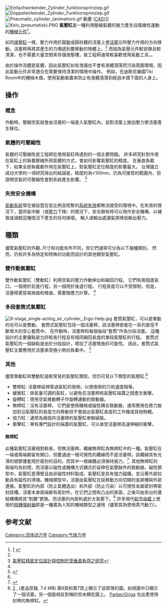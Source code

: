 [[Image:Einfachwirkender_Zylinder_funktionsprinziep.gif|thumb]]
[[Image:Doppelwirkender_Zylinder_Funktionsprinziep.gif|thumb]]
[[Image:Pneumatic_cylinder_(animation).gif|thumb]] 動畫 ([[Computer_Aided_Design|CAD]])]]
[[Image:Kolv_(pneumatisk).PNG|thumb]]
'''氣壓缸'''是一種利用壓縮氣體的推力產生往復線性運動的[[機器|機械元件]]<ref name="Majumdar">[https://books.google.com/books?id=k6KLBs2L2AMC&printsec=frontcover&dq=pneumatic+cylinder&hl=en&ei=Np-jTZeiK8bXgQfag8HaBQ&sa=X&oi=book_result&ct=result&resnum=1&ved=0CEIQ6AEwAA#v=onepage&q=pneumatic%20cylinder&f=false] {{Wayback|url=https://books.google.com/books?id=k6KLBs2L2AMC&printsec=frontcover&dq=pneumatic+cylinder&hl=en&ei=Np-jTZeiK8bXgQfag8HaBQ&sa=X&oi=book_result&ct=result&resnum=1&ved=0CEIQ6AEwAA#v=onepage&q=pneumatic%20cylinder&f=false |date=20160522081914 }}{{cite book |last=Majumdar |first=S.R. |title=Pneumatic System: Principles and Maintenance |url= |year=1995 |accessdate= |edition= |publisher=New Delhi: Tata McGraw-Hill |isbn= }}</ref>{{rp|85}}。

如同[[液壓缸|液壓缸]]一樣，壓力作用於圓盤或圓柱體的活塞上使[[活塞|活塞]]沿所壓力作用的方向移動，活塞桿再將其產生的力傳遞到要移動的物體上。<ref name ="Majumdar"/> {{rp | 85}}而因為氣壓元件較安靜且較清潔，也不需要大量空間來存儲液壓槽，故工程師通常較喜歡使用氣動工具，。

由於操作流體是氣體，因此氣壓缸如有洩漏也不會有液體滴落而污染周圍環境，因此氣動元件非常適合在需要保持清潔的環境中操作。 例如，在迪斯尼樂園Tiki Room中的機械木偶，使用氣動裝置來防止有液體滴落到經過木偶下面的人身上。

==操作==

===概念===
作動時，壓縮空氣就會由活塞的一端進入氣壓缸內，並對活塞上施加壓力使活塞產生移位。

===氣體的可壓縮性===
氣體的可壓縮性是工程師在使用氣缸時遇到的一個主要問題。 許多研究針對作用在氣缸上的負載壓縮所用氣體的方式，會如何影響氣壓缸的精度。 在垂直負載下，如果全部負載都作用在氣壓缸上，對氣壓缸定位精度的影響最大。 台灣國立成功大學的一項研究得出的結論是，精度約為±100nm，仍為可接受的範圍內，但證明空氣的可壓縮性會對系統產生影響。
<ref>[http://ndltd.ncl.edu.tw/cgi-bin/gs32/gsweb.cgi/ccd=KL5Xnb/record?r1=1&h1=05 氣壓缸精密定位設計與控制於受垂直負荷之研究]</ref>

===失效安全機構===
[[氣動系統|氣動系統]]常在被設罝在低比例且短暫的[[系統失效|系統失效]]都無法接受的環境中。在失效的情況下，當供氣中斷（或[[壓力|壓力]]下降）的情況下，安全鎖有時可以用作安全機構，以補救或減輕這種情況下產生的任何損壞。
輸入或輸出處漏氣將降低輸出壓力。

== 種類 ==
儘管氣壓缸的外觀､尺寸和功能有所不同，但它們通常可分為以下幾種類別。 然而，仍有許多為特定和特殊的功能而設計的其他類型氣壓缸。

===雙作動氣壓缸===
雙作動氣壓缸（雙動缸）利用空氣的壓力作動伸出和縮回行程。 它們有兩個進氣口，一個用於前進行程，另一個用於後退行程。 行程長度可以不受限制，但是，活塞桿更容易挫曲和彎曲，需要做應力計算。
<ref name="Majumdar"/> {{rp|89}}

===多段套筒式氣壓缸===

[[File:8-stage_single-acting_air_cylinder,_Ergo-Help.jpg|thumb]]
套筒氣壓缸，可以是單動的也可以是雙動。 套筒式氣壓缸包括一個活塞桿，該活塞桿嵌套在一系列直徑不斷增大的空心套筒中。 在作動時，活塞桿和每個後段“套筒”作為分段活塞。 這種設計的主要優點是允許較長行程且有相同縮回長度的單段氣壓缸的行程。 套筒式氣壓缸的一個缺點是由於分段設計，增加了活塞彎曲的可能性。 因此，套筒式氣壓缸主要應用於活塞承受極小側向負載中。
<ref>{{Cite web |url=http://www.ergo-help.net/pneumatic_cylinders.html |title=Ergo-Help Pneumatics, EHTC Telescoping Cylinders |accessdate=2020-09-08 |archive-date=2013-08-28 |archive-url=https://web.archive.org/web/20130828073322/http://ergo-help.net/pneumatic_cylinders.html |dead-url=no }}</ref>

===其他===
儘管單動缸和雙動缸是較常見的氣壓缸類型，但仍可見以下類型的氣壓缸:<ref name="Majumdar"/>{{rp|89}}
* 雙桿缸: 活塞桿延伸穿過氣缸的兩側，以使兩側的力和速度相等。
* 緩衝缸：排氣量可調的氣缸，以避免在活塞桿和氣壓缸端蓋之間產生衝擊。
* 旋轉缸：使用空氣推動轉子作旋轉運動的致動器。
* 無桿缸：沒有活塞桿。 它們是使用機械或磁性耦合致動器，通常應用在將力施加到沿氣壓缸的長度方向移動但不會超出氣壓缸長度的工作檯或其他物體。
* 倍力缸：通常為兩個共活塞桿的氣壓缸串聯組裝。
* 衝擊缸：帶有專門設計的端蓋的氣壓缸，可以承受活塞桿高速伸縮的衝擊。

====無桿缸====

此種氣壓缸活塞相對較長，但無活塞桿。纜線無桿缸為無桿缸中的一種。氣壓缸在一端或兩端都留有開口，但要通過一根可撓性的纜線而不是活塞桿。該纜線具有光滑的塑膠護套用於密封的目的。而其中一根線纜必須保持張力。<ref>{{cite book |last= |first= |title=Tolomatic Pneumatic Actuators |url=http://www.tolomatic.com/products/product_detail.cfm?tree_id=2 |date= |accessdate=May 3, 2011 |edition= |publisher=Tolomatic |isbn= |archive-date=2015-06-25 |archive-url=https://web.archive.org/web/20150625071956/http://www.tolomatic.com/products/product_detail.cfm?tree_id=2 |dead-url=no }}</ref>.  其他無桿缸的兩端均為封閉，而活塞以磁性或機構方式耦合於延伸在氣壓缺外的致動器。磁性類型中，氣壓缸是薄壁且由非磁性材料製成，氣壓缸是具有強力磁鐵，並沿著外部拉動具有磁性的滑塊。機械類型中，活塞由氣壓缸在延移動方向切開的長狹槽與外部連接。氣壓缸的內部（防止氣體逸出）和外部（防止污染）以可撓性金屬密封帶密封該槽。活塞本身兩端都有密封件，在它們之間有凸出的表面，之後可由突出的連結機構將其“剝離”更換。而活塞的內部則處於大氣壓下。<ref name="Diagrams that show the principle">[http://www.hasmak.com.tr/yenipdf/tolomatic/tolomatic_Mxp%20band%20cylinder.pdf] {{Wayback|url=http://www.hasmak.com.tr/yenipdf/tolomatic/tolomatic_Mxp%20band%20cylinder.pdf |date=20160307010028 }}, (產品型錄, 7.4 MB) 第6頁和第7頁上顯示了該原理的圖。剖視圖中只顯示了一個活塞。另一個是相反對稱的但未顯在圖上。
[http://www.parkeroriga.com/catrodless.html  Parker/Origa] {{Wayback|url=http://www.parkeroriga.com/catrodless.html |date=20190911225535 }} 也出產使用封帶的無桿缸。</ref>
許多現代[[航空母艦|航空母艦]]上使用的[[飛機彈射器|飛機彈射器]]即是一種廣為人知的機械類型之運用（儘管其為使用蒸汽動力）。

== 参考文献 ==
<div class="references-small"> 
<references />
</div>

[[Category:流体动力学|Category:流体动力学]]
[[Category:气体力学|Category:气体力学]]